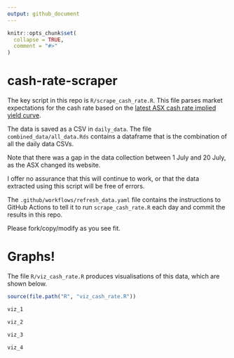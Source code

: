 ```yaml
---
output: github_document
---
```


<!-- README.md is generated from README.Rmd. Please edit that file -->

```r
knitr::opts_chunk$set(
  collapse = TRUE,
  comment = "#>"
)
```

# cash-rate-scraper

The key script in this repo is `R/scrape_cash_rate.R`. This file parses market expectations for the cash rate based on the [latest ASX cash rate implied yield curve](https://www.asx.com.au/markets/trade-our-derivatives-market/futures-market/rba-rate-tracker). 

The data is saved as a CSV in `daily_data`. The file `combined_data/all_data.Rds` contains a dataframe that is the combination of all the daily data CSVs. 

Note that there was a gap in the data collection between 1 July and 20 July, as the ASX changed its website.

I offer no assurance that this will continue to work, or that the data extracted using this script will be free of errors.

The `.github/workflows/refresh_data.yaml` file contains the instructions to GitHub Actions to tell it to run `scrape_cash_rate.R` each day and commit the results in this repo.

Please fork/copy/modify as you see fit.

# Graphs!

The file `R/viz_cash_rate.R` produces visualisations of this data, which are shown below.

```r
source(file.path("R", "viz_cash_rate.R"))

viz_1

viz_2 

viz_3

viz_4

```
